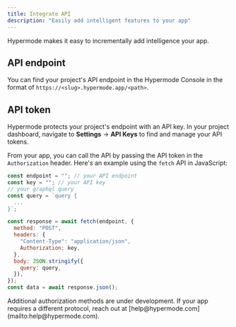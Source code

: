 ```yaml
---
title: Integrate API
description: "Easily add intelligent features to your app"
---
```


Hypermode makes it easy to incrementally add intelligence your app.

## API endpoint

You can find your project's API endpoint in the Hypermode Console in the format of `https://<slug>.hypermode.app/<path>`.

## API token

Hypermode protects your project's endpoint with an API key. In your project dashboard, navigate to **Settings** → **API Keys** to find and manage your API tokens.

From your app, you can call the API by passing the API token in the `Authorization` header. Here's an example using the `fetch` API in JavaScript:

```javascript
const endpoint = ""; // your API endpoint
const key = ""; // your API key
// your graphql query
const query = `query {
  ...
}`;

const response = await fetch(endpoint, {
  method: "POST",
  headers: {
    "Content-Type": "application/json",
    Authorization: key,
  },
  body: JSON.stringify({
    query: query,
  }),
});
const data = await response.json();
```

<Note>
  Additional authorization methods are under development. If your app requires a
  different protocol, reach out at
  [help@hypermode.com](mailto:help@hypermode.com).
</Note>
